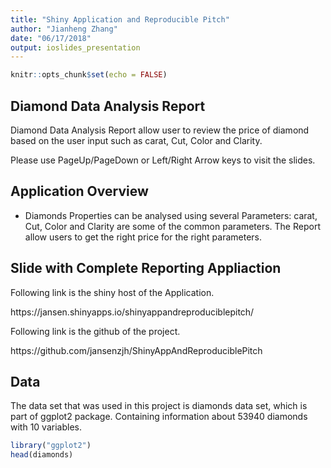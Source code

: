 ```yaml
---
title: "Shiny Application and Reproducible Pitch"
author: "Jianheng Zhang"
date: "06/17/2018"
output: ioslides_presentation
---
```


```r
knitr::opts_chunk$set(echo = FALSE)
```

## Diamond Data Analysis Report

Diamond Data Analysis Report allow user to review the price of diamond based on the user input such as carat, Cut, Color and Clarity.

Please use PageUp/PageDown or Left/Right Arrow keys to visit the slides.

## Application Overview

- Diamonds Properties can be analysed using several Parameters: carat, Cut, Color and Clarity are some of the common parameters. The Report allow users to get the right price for the right parameters.


## Slide with Complete Reporting Appliaction

Following link is the shiny host of the Application.

https://jansen.shinyapps.io/shinyappandreproduciblepitch/

Following link is the github of the project.

https://github.com/jansenzjh/ShinyAppAndReproduciblePitch

## Data
The data set that was used in this project is diamonds data set, which is part of ggplot2 package. Containing information about 53940 diamonds with 10 variables.

```r
library("ggplot2")
head(diamonds)
```